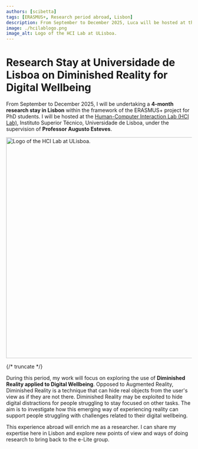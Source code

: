 ```yaml
---
authors: [scibetta]
tags: [ERASMUS+, Research period abroad, Lisbon]
description: From September to December 2025, Luca will be hosted at the HCI Lab (Instituto Superior Técnico, Universidade de Lisboa) for a research period abroad.
image: ./hcilablogo.png
image_alt: Logo of the HCI Lab at ULisboa.
---
```



# Research Stay at Universidade de Lisboa on Diminished Reality for Digital Wellbeing

From September to December 2025, I will be undertaking a **4-month research stay in Lisbon** within the framework of the ERASMUS+ project for PhD students. I will be hosted at the [Human-Computer Interaction Lab (HCI Lab)](https://web.tecnico.ulisboa.pt/augusto.esteves/), Instituto Superior Técnico, Universidade de Lisboa, under the supervision of **Professor Augusto Esteves**.

<p className="text--center"><img src={logo} height="600px" alt="Logo of the HCI Lab at ULisboa."></img></p>

{/* truncate */}

During this period, my work will focus on exploring the use of **Diminished Reality applied to Digital Wellbeing**. Opposed to Augmented Reality, Diminished Reality is a technique that can hide real objects from the user's view as if they are not there. Diminished Reality may be exploited to hide digital distractions for people struggling to stay focused on other tasks. The aim is to investigate how this emerging way of experiencing reality can support people struggling with challenges related to their digital wellbeing.

This experience abroad will enrich me as a researcher. I can share my expertise here in Lisbon and explore new points of view and ways of doing research to bring back to the e-Lite group.